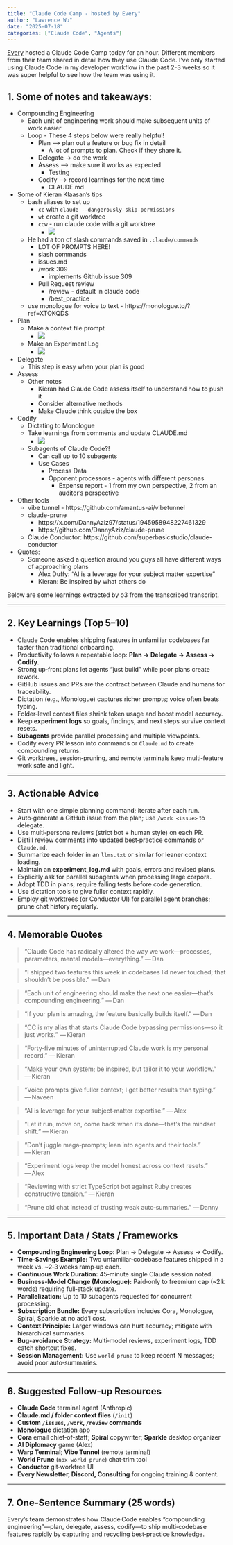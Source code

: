 ```yaml
---
title: "Claude Code Camp - hosted by Every"
author: "Lawrence Wu"    
date: "2025-07-18"
categories: ["Claude Code", "Agents"]
---
```


[Every](https://every.to/) hosted a Claude Code Camp today for an hour. Different members from their team shared in detail how they use Claude Code. I've only started using Claude Code in my developer workflow in the past 2-3 weeks so it was super helpful to see how the team was using it.

## 1. Some of notes and takeaways:

- Compounding Engineering
	- Each unit of engineering work should make subsequent units of work easier
	- Loop - These 4 steps below were really helpful!
		- Plan --> plan out a feature or bug fix in detail
			- A lot of prompts to plan. Check if they share it.
		- Delegate -> do the work
		- Assess --> make sure it works as expected
			- Testing
		- Codify --> record learnings for the next time
			- CLAUDE.md
- Some of Kieran Klaasan's tips
	- bash aliases to set up
        - `cc` with `claude --dangerously-skip-permissions`
        - `wt` create a git worktree
        - `ccw` - run claude code with a git worktree
            - ![](./ccw.png)
	- He had a ton of slash commands saved in `.claude/commands`
        - LOT OF PROMPTS HERE!
        - slash commands
        - issues.md
        - /work 309 
            - implements Github issue 309
        - Pull Request review
            - /review - default in claude code
            - /best_practice
    - use monologue for voice to text - https://monologue.to/?ref=XTOKQDS
- Plan
    - Make a context file prompt
        - ![](./context_file_prompt.png)
    - Make an Experiment Log
        - ![](./experiment_log.png)
- Delegate
    - This step is easy when your plan is good
- Assess
	- Other notes
		- Kieran had Claude Code assess itself to understand how to push it 
		- Consider alternative methods
		- Make Claude think outside the box
- Codify
	- Dictating to Monologue
	- Take learnings from comments and update CLAUDE.md
		- ![](./learnings.png)
	- Subagents of Claude Code?!
		- Can call up to 10 subagents
		- Use Cases
			- Process Data
			- Opponent processors - agents with different personas
				- Expense report - 1 from my own perspective, 2 from an auditor's perspective
- Other tools
	- vibe tunnel - https://github.com/amantus-ai/vibetunnel
	- claude-prune
        - https://x.com/DannyAziz97/status/1945958948227461329
		- https://github.com/DannyAziz/claude-prune
	- Claude Conductor: https://github.com/superbasicstudio/claude-conductor
- Quotes: 
	- Someone asked a question around you guys all have different ways of approaching plans
		- Alex Duffy: "AI is a leverage for your subject matter expertise"
		- Kieran: Be inspired by what others do

Below are some learnings extracted by o3 from the transcribed transcript.

---

## 2. Key Learnings (Top 5–10)
- Claude Code enables shipping features in unfamiliar codebases far faster than traditional onboarding.
- Productivity follows a repeatable loop: **Plan → Delegate → Assess → Codify**.
- Strong up‑front plans let agents “just build” while poor plans create rework.
- GitHub issues and PRs are the contract between Claude and humans for traceability.
- Dictation (e.g., Monologue) captures richer prompts; voice often beats typing.
- Folder‑level context files shrink token usage and boost model accuracy.
- Keep **experiment logs** so goals, findings, and next steps survive context resets.
- **Subagents** provide parallel processing and multiple viewpoints.
- Codify every PR lesson into commands or `Claude.md` to create compounding returns.
- Git worktrees, session‑pruning, and remote terminals keep multi‑feature work safe and light.

---

## 3. Actionable Advice
- Start with one simple planning command; iterate after each run.
- Auto‑generate a GitHub issue from the plan; use `/work <issue>` to delegate.
- Use multi‑persona reviews (strict bot + human style) on each PR.
- Distill review comments into updated best‑practice commands or `Claude.md`.
- Summarize each folder in an `llms.txt` or similar for leaner context loading.
- Maintain an **experiment_log.md** with goals, errors and revised plans.
- Explicitly ask for parallel subagents when processing large corpora.
- Adopt TDD in plans; require failing tests before code generation.
- Use dictation tools to give fuller context rapidly.
- Employ git worktrees (or Conductor UI) for parallel agent branches; prune chat history regularly.

---

## 4. Memorable Quotes
> “Claude Code has radically altered the way we work—processes, parameters, mental models—everything.” — Dan  

> “I shipped two features this week in codebases I’d never touched; that shouldn’t be possible.” — Dan  

> “Each unit of engineering should make the next one easier—that’s compounding engineering.” — Dan  

> “If your plan is amazing, the feature basically builds itself.” — Dan  

> “CC is my alias that starts Claude Code bypassing permissions—so it just works.” — Kieran  

> “Forty‑five minutes of uninterrupted Claude work is my personal record.” — Kieran  

> “Make your own system; be inspired, but tailor it to your workflow.” — Kieran  

> “Voice prompts give fuller context; I get better results than typing.” — Naveen  

> “AI is leverage for your subject‑matter expertise.” — Alex  

> “Let it run, move on, come back when it’s done—that’s the mindset shift.” — Kieran  

> “Don’t juggle mega‑prompts; lean into agents and their tools.” — Kieran  

> “Experiment logs keep the model honest across context resets.” — Alex  

> “Reviewing with strict TypeScript bot against Ruby creates constructive tension.” — Kieran  

> “Prune old chat instead of trusting weak auto‑summaries.” — Danny  

---

## 5. Important Data / Stats / Frameworks
- **Compounding Engineering Loop:** Plan → Delegate → Assess → Codify.
- **Time‑Savings Example:** Two unfamiliar‑codebase features shipped in a week vs. ~2‑3 weeks ramp‑up each.
- **Continuous Work Duration:** 45‑minute single Claude session noted.
- **Business‑Model Change (Monologue):** Paid‑only to freemium cap (~2 k words) requiring full‑stack update.
- **Parallelization:** Up to 10 subagents requested for concurrent processing.
- **Subscription Bundle:** Every subscription includes Cora, Monologue, Spiral, Sparkle at no add’l cost.
- **Context Principle:** Larger windows can hurt accuracy; mitigate with hierarchical summaries.
- **Bug‑avoidance Strategy:** Multi‑model reviews, experiment logs, TDD catch shortcut fixes.
- **Session Management:** Use `world prune` to keep recent N messages; avoid poor auto‑summaries.

---

## 6. Suggested Follow‑up Resources
- **Claude Code** terminal agent (Anthropic)  
- **Claude.md / folder context files** (`/init`)  
- **Custom `/issues`, `/work`, `/review` commands**  
- **Monologue** dictation app  
- **Cora** email chief‑of‑staff; **Spiral** copywriter; **Sparkle** desktop organizer  
- **AI Diplomacy** game (Alex)  
- **Warp Terminal**; **Vibe Tunnel** (remote terminal)  
- **World Prune** (`npx world prune`) chat‑trim tool  
- **Conductor** git‑worktree UI  
- **Every Newsletter, Discord, Consulting** for ongoing training & content.

---

## 7. One‑Sentence Summary (25 words)
Every’s team demonstrates how Claude Code enables “compounding engineering”—plan, delegate, assess, codify—to ship multi‑codebase features rapidly by capturing and recycling best‑practice knowledge. 
